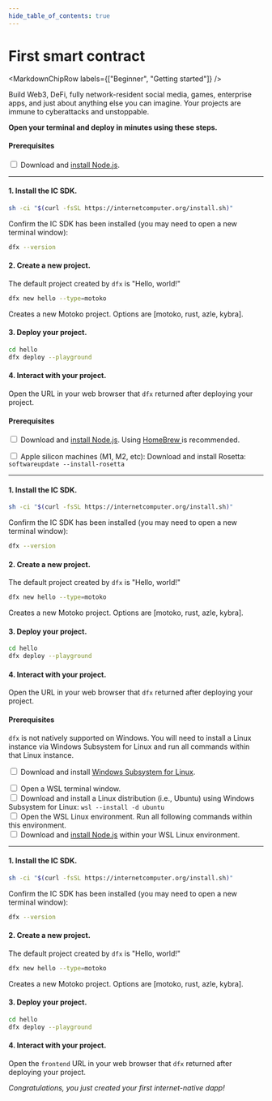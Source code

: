 ```yaml
---
hide_table_of_contents: true
---
```



# First smart contract

<MarkdownChipRow labels={["Beginner", "Getting started"]} />

Build Web3, DeFi, fully network-resident social media, games, enterprise apps,
and just about anything else you can imagine. Your projects are immune to cyberattacks and unstoppable.

**Open your terminal and deploy in minutes using these steps.**

<AdornedTabs defaultValue={useOs().current}>
<TabItem value={OsType.Linux} label="Linux">

#### Prerequisites

<input type="checkbox"/> Download and <a href="https://nodejs.org/en/download/package-manager">install Node.js</a>.

---------

#### 1. Install the IC SDK.

```bash
sh -ci "$(curl -fsSL https://internetcomputer.org/install.sh)"
```

Confirm the IC SDK has been installed (you may need to open a new terminal window):

```bash
dfx --version
```

#### 2. Create a new project.

The default project created by `dfx` is "Hello, world!"

```bash
dfx new hello --type=motoko
```

Creates a new Motoko project. Options are [motoko, rust, azle, kybra].

#### 3. Deploy your project.

```bash
cd hello
dfx deploy --playground
```

#### 4. Interact with your project.

Open the URL in your web browser that `dfx` returned after deploying your
project.

</TabItem>
<TabItem value={OsType.macOs} label="macOS">

#### Prerequisites

<input type="checkbox"/> Download and <a href="https://nodejs.org/en/download/package-manager">install Node.js</a>. Using <a href="https://brew.sh/"> HomeBrew </a> is recommended.
<div>
</div>
<input type="checkbox"/> Apple silicon machines (M1, M2, etc): Download and install Rosetta: <code>softwareupdate --install-rosetta</code>

---------

#### 1. Install the IC SDK.

```bash
sh -ci "$(curl -fsSL https://internetcomputer.org/install.sh)"
```

Confirm the IC SDK has been installed (you may need to open a new terminal window):

```bash
dfx --version
```

#### 2. Create a new project.

The default project created by `dfx` is "Hello, world!"

```bash
dfx new hello --type=motoko
```

Creates a new Motoko project. Options are [motoko, rust, azle, kybra].

#### 3. Deploy your project.

```bash
cd hello
dfx deploy --playground
```

#### 4. Interact with your project.

Open the URL in your web browser that `dfx` returned after deploying your
project.

</TabItem>

<TabItem value={OsType.Windows} label="Windows">

#### Prerequisites

`dfx` is not natively supported on Windows. You will need to install a Linux instance via Windows Subsystem for Linux and run all commands within that Linux instance.

<input type="checkbox"/> Download and install <a href="https://docs.microsoft.com/en-us/windows/wsl/install"> Windows Subsystem for Linux</a>.
<div>
</div>
<input type="checkbox"/> Open a WSL terminal window.
<div>
</div>
<input type="checkbox"/> Download and install a Linux distribution (i.e., Ubuntu) using Windows Subsystem for Linux: <code>wsl --install -d ubuntu</code>
<div>
</div>
<input type="checkbox"/> Open the WSL Linux environment. Run all following commands within this environment.
<div>
</div>
<input type="checkbox"/> Download and <a href="https://learn.microsoft.com/en-us/windows/dev-environment/javascript/nodejs-on-wsl">install Node.js</a> within your WSL Linux environment.

---------

#### 1. Install the IC SDK.

```bash
sh -ci "$(curl -fsSL https://internetcomputer.org/install.sh)"
```

Confirm the IC SDK has been installed (you may need to open a new terminal window):

```bash
dfx --version
```

#### 2. Create a new project.

The default project created by `dfx` is "Hello, world!"

```bash
dfx new hello --type=motoko
```

Creates a new Motoko project. Options are [motoko, rust, azle, kybra].

#### 3. Deploy your project.

```bash
cd hello
dfx deploy --playground
```

#### 4. Interact with your project.

Open the `frontend` URL in your web browser that `dfx` returned after deploying your
project.

</TabItem>

</AdornedTabs>

*Congratulations, you just created your first internet-native dapp!*
